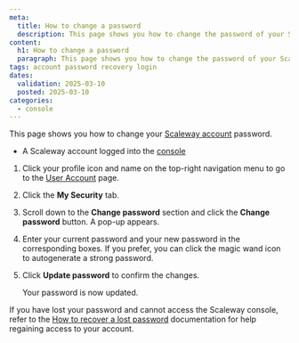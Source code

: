 ```yaml
---
meta:
  title: How to change a password
  description: This page shows you how to change the password of your Scaleway account.
content:
  h1: How to change a password
  paragraph: This page shows you how to change the password of your Scaleway account.
tags: account password recovery login
dates:
  validation: 2025-03-10
  posted: 2025-03-10
categories:
  - console
---
```



This page shows you how to change your [Scaleway account](https://console.scaleway.com) password.

<Requirements />

- A Scaleway account logged into the [console](https://console.scaleway.com)

1. Click your profile icon and name on the top-right navigation menu to go to the [User Account](https://console.scaleway.com/account/security) page.
2. Click the **My Security** tab.
3. Scroll down to the **Change password** section and click the **Change password** button. A pop-up appears.
4. Enter your current password and your new password in the corresponding boxes.
    If you prefer, you can click the magic wand icon to autogenerate a strong password.
5. Click **Update password** to confirm the changes.

    Your password is now updated.

If you have lost your password and cannot access the Scaleway console, refer to the [How to recover a lost password](/account/how-to/recover-a-lost-password) documentation for help regaining access to your account.